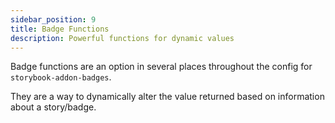 ```yaml
---
sidebar_position: 9
title: Badge Functions
description: Powerful functions for dynamic values
---
```



Badge functions are an option in several places throughout the config for `storybook-addon-badges`.

They are a way to dynamically alter the value returned based on information about a story/badge.

<BadgeFunction />
